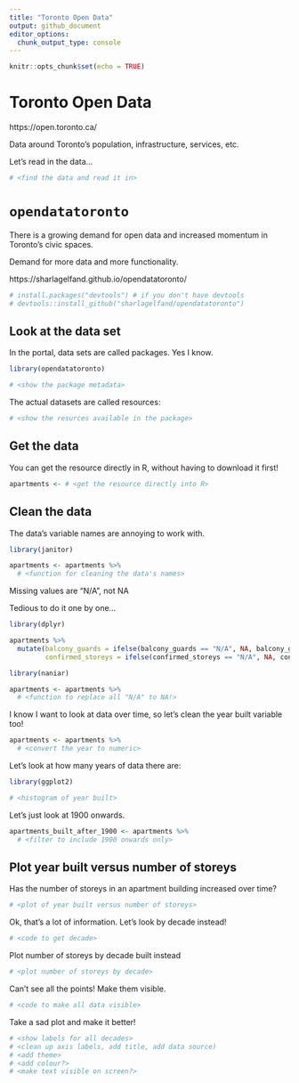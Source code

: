 ```yaml
---
title: "Toronto Open Data"
output: github_document
editor_options: 
  chunk_output_type: console
---
```


```r
knitr::opts_chunk$set(echo = TRUE)
```

# Toronto Open Data

https://open.toronto.ca/

Data around Toronto's population, infrastructure, services, etc.

Let's read in the data...

```r
# <find the data and read it in>
```

# `opendatatoronto`

There is a growing demand for open data and increased momentum in Toronto's civic spaces.

Demand for more data and more functionality.

https://sharlagelfand.github.io/opendatatoronto/

```r
# install.packages("devtools") # if you don't have devtools
# devtools::install_github("sharlagelfand/opendatatoronto")
```

## Look at the data set

In the portal, data sets are called packages. Yes I know.

```r
library(opendatatoronto)

# <show the package metadata>
```

The actual datasets are called resources:

```r
# <show the resurces available in the package>
```

## Get the data

You can get the resource directly in R, without having to download it first!

```r
apartments <- # <get the resource directly into R>
```

## Clean the data

The data's variable names are annoying to work with.

```r
library(janitor)

apartments <- apartments %>%
  # <function for cleaning the data's names>
```

Missing values are "N/A", not NA

Tedious to do it one by one...

```r
library(dplyr)

apartments %>%
  mutate(balcony_guards = ifelse(balcony_guards == "N/A", NA, balcony_guards),
         confirmed_storeys = ifelse(confirmed_storeys == "N/A", NA, confirmed_storeys))
```

```r
library(naniar)

apartments <- apartments %>%
  # <function to replace all "N/A" to NA!>
```

I know I want to look at data over time, so let's clean the year built variable too!

```r
apartments <- apartments %>%
  # <convert the year to numeric>
```

Let's look at how many years of data there are:

```r
library(ggplot2)

# <histogram of year built>
```

Let's just look at 1900 onwards.

```r
apartments_built_after_1900 <- apartments %>%
  # <filter to include 1900 onwards only>
```

## Plot year built versus number of storeys

Has the number of storeys in an apartment building increased over time?

```r
# <plot of year built versus number of storeys>
```

Ok, that's a lot of information. Let's look by decade instead!

```r
# <code to get decade>
```

Plot number of storeys by decade built instead

```r
# <plot number of storeys by decade>
```

Can't see all the points! Make them visible.

```r
# <code to make all data visible>
```

Take a sad plot and make it better!

```r
# <show labels for all decades>
# <clean up axis labels, add title, add data source)
# <add theme>
# <add colour?>
# <make text visible on screen?>
```

